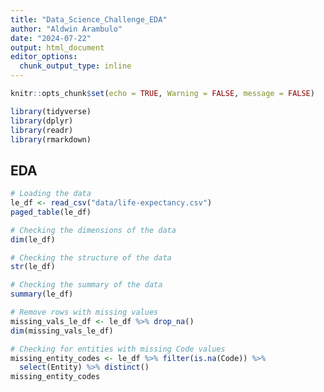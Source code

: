 ```yaml
---
title: "Data_Science_Challenge_EDA"
author: "Aldwin Arambulo"
date: "2024-07-22"
output: html_document
editor_options: 
  chunk_output_type: inline
---
```


```r
knitr::opts_chunk$set(echo = TRUE, Warning = FALSE, message = FALSE)
```

```r
library(tidyverse)
library(dplyr)
library(readr)
library(rmarkdown)

```


## EDA

```r
# Loading the data
le_df <- read_csv("data/life-expectancy.csv")
paged_table(le_df)
```

```r
# Checking the dimensions of the data
dim(le_df)
```

```r
# Checking the structure of the data
str(le_df)
```

```r
# Checking the summary of the data
summary(le_df)
```

```r
# Remove rows with missing values
missing_vals_le_df <- le_df %>% drop_na()
dim(missing_vals_le_df)
```

```r
# Checking for entities with missing Code values
missing_entity_codes <- le_df %>% filter(is.na(Code)) %>% 
  select(Entity) %>% distinct()
missing_entity_codes
```

